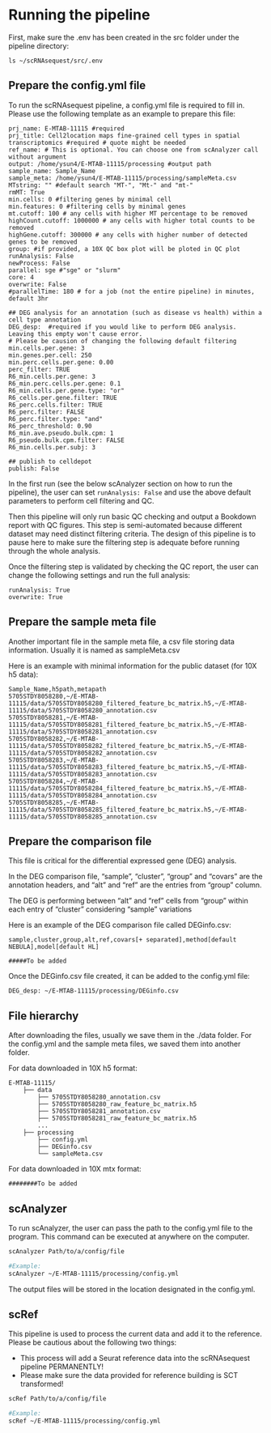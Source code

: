 # Running the pipeline

First, make sure the .env has been created in the src folder under the pipeline directory:

```
ls ~/scRNAsequest/src/.env
```

## Prepare the config.yml file

To run the scRNAsequest pipeline, a config.yml file is required to fill in. Please use the following template as an example to prepare this file:

```
prj_name: E-MTAB-11115 #required
prj_title: Cell2location maps fine-grained cell types in spatial transcriptomics #required # quote might be needed
ref_name: # This is optional. You can choose one from scAnalyzer call without argument
output: /home/ysun4/E-MTAB-11115/processing #output path
sample_name: Sample_Name
sample_meta: /home/ysun4/E-MTAB-11115/processing/sampleMeta.csv
MTstring: "" #default search "MT-", "Mt-" and "mt-"
rmMT: True
min.cells: 0 #filtering genes by minimal cell
min.features: 0 #filtering cells by minimal genes
mt.cutoff: 100 # any cells with higher MT percentage to be removed
highCount.cutoff: 1000000 # any cells with higher total counts to be removed
highGene.cutoff: 300000 # any cells with higher number of detected genes to be removed
group: #if provided, a 10X QC box plot will be ploted in QC plot
runAnalysis: False
newProcess: False
parallel: sge #"sge" or "slurm"
core: 4
overwrite: False
#parallelTime: 180 # for a job (not the entire pipeline) in minutes, default 3hr

## DEG analysis for an annotation (such as disease vs health) within a cell type annotation
DEG_desp:  #required if you would like to perform DEG analysis. Leaving this empty won't cause error.
# Please be causion of changing the following default filtering
min.cells.per.gene: 3
min.genes.per.cell: 250
min.perc.cells.per.gene: 0.00
perc_filter: TRUE
R6_min.cells.per.gene: 3
R6_min.perc.cells.per.gene: 0.1
R6_min.cells.per.gene.type: "or"
R6_cells.per.gene.filter: TRUE
R6_perc.cells.filter: TRUE
R6_perc.filter: FALSE
R6_perc.filter.type: "and"
R6_perc_threshold: 0.90
R6_min.ave.pseudo.bulk.cpm: 1
R6_pseudo.bulk.cpm.filter: FALSE
R6_min.cells.per.subj: 3

## publish to celldepot
publish: False
```

In the first run (see the below scAnalyzer section on how to run the pipeline), the user can set `runAnalysis: False` and use the above default parameters to perform cell filtering and QC.

Then this pipeline will only run basic QC checking and output a Bookdown report with QC figures. This step is semi-automated because different dataset may need distinct filtering criteria. The design of this pipeline is to pause here to make sure the filtering step is adequate before running through the whole analysis.

Once the filtering step is validated by checking the QC report, the user can change the following settings and run the full analysis:

```
runAnalysis: True
overwrite: True
```

## Prepare the sample meta file

Another important file in the sample meta file, a csv file storing data information. Usually it is named as sampleMeta.csv

Here is an example with minimal information for the public dataset (for 10X h5 data):

```
Sample_Name,h5path,metapath
5705STDY8058280,~/E-MTAB-11115/data/5705STDY8058280_filtered_feature_bc_matrix.h5,~/E-MTAB-11115/data/5705STDY8058280_annotation.csv
5705STDY8058281,~/E-MTAB-11115/data/5705STDY8058281_filtered_feature_bc_matrix.h5,~/E-MTAB-11115/data/5705STDY8058281_annotation.csv
5705STDY8058282,~/E-MTAB-11115/data/5705STDY8058282_filtered_feature_bc_matrix.h5,~/E-MTAB-11115/data/5705STDY8058282_annotation.csv
5705STDY8058283,~/E-MTAB-11115/data/5705STDY8058283_filtered_feature_bc_matrix.h5,~/E-MTAB-11115/data/5705STDY8058283_annotation.csv
5705STDY8058284,~/E-MTAB-11115/data/5705STDY8058284_filtered_feature_bc_matrix.h5,~/E-MTAB-11115/data/5705STDY8058284_annotation.csv
5705STDY8058285,~/E-MTAB-11115/data/5705STDY8058285_filtered_feature_bc_matrix.h5,~/E-MTAB-11115/data/5705STDY8058285_annotation.csv
```

## Prepare the comparison file

This file is critical for the differential expressed gene (DEG) analysis.

In the DEG comparison file, “sample”, “cluster”, “group” and “covars” are the annotation headers, and “alt” and “ref” are the entries from “group” column.

The DEG is performing between “alt” and “ref” cells from “group” within each entry of “cluster” considering “sample” variations

Here is an example of the DEG comparison file called DEGinfo.csv:

```
sample,cluster,group,alt,ref,covars[+ separated],method[default NEBULA],model[default HL]

#####To be added
```

Once the DEGinfo.csv file created, it can be added to the config.yml file:

```
DEG_desp: ~/E-MTAB-11115/processing/DEGinfo.csv
```

## File hierarchy

After downloading the files, usually we save them in the ./data folder. For the config.yml and the sample meta files, we saved them into another folder.

For data downloaded in 10X h5 format:

```
E-MTAB-11115/
    ├── data
        ├── 5705STDY8058280_annotation.csv
        ├── 5705STDY8058280_raw_feature_bc_matrix.h5
        ├── 5705STDY8058281_annotation.csv
        ├── 5705STDY8058281_raw_feature_bc_matrix.h5
        ...
    ├── processing
        ├── config.yml
        ├── DEGinfo.csv
        └── sampleMeta.csv
```

For data downloaded in 10X mtx format:

```
########To be added
```

## scAnalyzer

To run scAnalyzer, the user can pass the path to the config.yml file to the program. This command can be executed at anywhere on the computer.

```bash
scAnalyzer Path/to/a/config/file

#Example:
scAnalyzer ~/E-MTAB-11115/processing/config.yml
```

The output files will be stored in the location designated in the config.yml.

## scRef

This pipeline is used to process the current data and add it to the reference. Please be cautious about the following two things:

- This process will add a Seurat reference data into the scRNAsequest pipeline PERMANENTLY!
- Please make sure the data provided for reference building is SCT transformed!

```bash
scRef Path/to/a/config/file

#Example:
scRef ~/E-MTAB-11115/processing/config.yml
```

